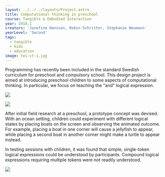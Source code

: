---
layout: ../../../layouts/Project.astro
title: Computational thinking in preschool
course: Tangible & Embodied Interaction
year: 2018.1
creators: 'Josefine Hansson, Robin Schritter, Stephanie Neumann'
yearLevel: 'Second'
tags:
  - tangible
  - kids
  - education
image: tei-ct-1.jpg
---

Programming has recently been included in the standard Swedish
curriculum for preschool and compulsory school. This design project is aimed at introducing preschool children to some aspects of computational thinking. In particular, we focus on teaching the "and" logical expression.

![](tei-ct-0.jpg)

![](tei-ct-2.jpg)

After initial field research at a preschool, a prototype concept was devised. With an ocean setting, children could experiment with different logical states by placing boats on the screen and observing the animated outcome. For example, placing a boat in one corner will cause a jellyfish to appear, while placing a second boat in another corner might make a turtle to appear instead.

In testing sessions with children, it was found that simple, single-token logical expressions could be understood by participants. Compound logical expressions requiring multiple tokens were not readily understood. 

![](tei-ct-1.jpg)

